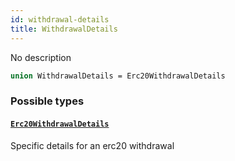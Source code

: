 ```yaml
---
id: withdrawal-details
title: WithdrawalDetails
---
```


No description

```graphql
union WithdrawalDetails = Erc20WithdrawalDetails
```

### Possible types

#### [`Erc20WithdrawalDetails`](/graphql/objects/erc-20-withdrawal-details)

Specific details for an erc20 withdrawal
